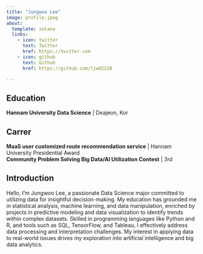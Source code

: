 ```yaml
---
title: "Jungwoo Lee"
image: profile.jpeg
about:
  template: solana
  links:
    - icon: twitter
      text: Twitter
      href: https://twitter.com
    - icon: github
      text: Github
      href: https://github.com/ljw02220

---
```


## Education
**Hannam University Data Science** | Deajeon, Kor

## Carrer
**MaaS user customized route recommendation service** | Hannam University Presidential Award   
**Community Problem Solving Big Data/AI Utilization Contest** | 3rd

## Introduction
Hello, I'm Jungwoo Lee, a passionate Data Science major committed to utilizing data for insightful decision-making. My education has grounded me in statistical analysis, machine learning, and data manipulation, enriched by projects in predictive modeling and data visualization to identify trends within complex datasets. Skilled in programming languages like Python and R, and tools such as SQL, TensorFlow, and Tableau, I effectively address data processing and interpretation challenges. My interest in applying data to real-world issues drives my exploration into artificial intelligence and big data analytics.